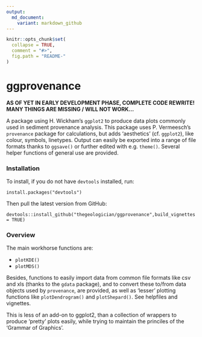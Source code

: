 ```yaml
---
output:
  md_document:
    variant: markdown_github
---
```


<!-- README.md is generated from README.Rmd. Please edit that file -->

```r
knitr::opts_chunk$set(
  collapse = TRUE,
  comment = "#>",
  fig.path = "README-"
)
```

# ggprovenance

**AS OF YET IN EARLY DEVELOPMENT PHASE, COMPLETE CODE REWRITE! MANY THINGS ARE MISSING / WILL NOT WORK...**

A package using H. Wickham's `ggplot2` to produce data plots commonly used in sediment provenance analysis. This package uses P. Vermeesch's `provenance` package for calculations, but adds 'aesthetics' (cf. `ggplot2`), like colour, symbols, linetypes. Output can easily be exported into a range of file formats thanks to `ggsave()` or further edited with e.g. `theme()`. Several helper functions of general use are provided.

### Installation

To install, if you do not have `devtools` installed, run:
```
install.packages("devtools")
```
Then pull the latest version from GitHub:
```
devtools::install_github("thegeologician/ggprovenance",build_vignettes = TRUE)
```

### Overview

The main workhorse functions are:  

* `plotKDE()`  
* `plotMDS()`  

Besides, functions to easily import data from common file formats like csv and xls (thanks to the `gdata` package), and to convert these to/from data objects used by `provenance`, are provided, as well as 'lesser' plotting functions like `plotDendrogram()` and `plotShepard()`. See helpfiles and vignettes.

This is less of an add-on to ggplot2, than a collection of wrappers to produce 'pretty' plots easily, while trying to maintain the princiles of the 'Grammar of Graphics'.
